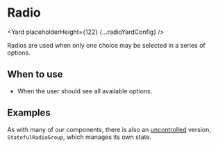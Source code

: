 <!--
Copyright (c) Uber Technologies, Inc.

This source code is licensed under the MIT license found in the
LICENSE file in the root directory of this source tree.
-->






# Radio

<Yard placeholderHeight={122} {...radioYardConfig} />

Radios are used when only one choice may be selected in a series of options.

## When to use

- When the user should see all available options.

## Examples

<Example title="Basic usage" path="radio/basic.tsx">
  <Basic />
</Example>

<Example title="Disabled radios" path="radio/disabled.tsx">
  <Disabled />
</Example>

<Example title="Horizontal alignment" path="radio/horizontal-align.tsx">
  <HorizontalAlign />
</Example>

<Example title="Error state" path="radio/error.tsx">
  <Error />
</Example>

<Example title="Overrides usage" path="radio/overrides.tsx">
  <Customization />
</Example>

<Example title="Stateful (uncontrolled) usage" path="radio/stateful.tsx">
  <Stateful />
</Example>

As with many of our components, there is also an [uncontrolled](https://reactjs.org/docs/uncontrolled-components.html) version, `StatefulRadioGroup`, which manages its own state.

<Exports component={RadioExports} title="Radio exports" path="baseui/radio" />
